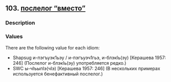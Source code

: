 ## 103. <a href =  'https://agricolamz.github.io/The_Circassian_Isoglosses_Database/103.html'>послелог "вместо"</a>
### Description



### Values
There are the following value for each idiom:

* Shapsug  и-пэгъуэк1ьэу / и-пэгъуэч1гьэ, и-блэкIь(эу) [Керашева 1957: 246] (Послелог и-блэкIь(эу) употребляется редко.)
* SWC  ы-чIъыпIэ(чIэ) [Керашева 1957: 246] (В нескольких примерах используется бенефактивный послелог.)

